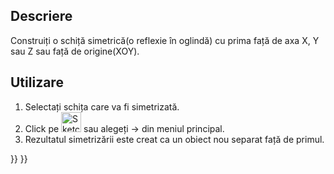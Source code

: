 <languages/>

{{Docnav
|[[Sketcher_MergeSketches|Merge Sketches]]
|[[Sketcher_LeaveSketch|Leave Sketch]]
|[[Sketcher_Workbench|Sketcher]]
|IconL=Sketcher_MergeSketches.svg‎
|IconR=Sketcher_LeaveSketch.svg
|IconC=Workbench_Sketcher.svg
}}

{{GuiCommand
|Name=Sketcher MirrorSketch
|MenuLocation=Sketch → Mirror Sketch
|Workbenches=[[Sketcher_Workbench|Sketcher]], [[PartDesign_Workbench|PartDesign]]
|Version=0.16
}}

<span id="Description"></span>
==Descriere==

<div class="mw-translate-fuzzy">
Construiți o schiță simetrică(o reflexie în oglindă) cu prima față de axa X, Y sau Z sau față de origine(XOY).
</div>

<span id="Usage"></span>
<div class="mw-translate-fuzzy">
==Utilizare==
</div>

<div class="mw-translate-fuzzy">
#Selectați schița care va fi simetrizată.
#Click pe [[Image:Sketcher_MirrorSketch.png|32px]] sau alegeți {{KEY| Sketch}}  →  {{KEY|[[Image:Sketcher_MirrorSketch.png|32px]] Mirror Sketch}}  din meniul principal.
#Rezultatul simetrizării este creat ca un  obiect nou separat față de primul.
</div>


{{Docnav
|[[Sketcher_MergeSketches|Merge Sketches]]
|[[Sketcher_LeaveSketch|Leave Sketch]]
|[[Sketcher_Workbench|Sketcher]]
|IconL=Sketcher_MergeSketches.svg‎
|IconR=Sketcher_LeaveSketch.svg
|IconC=Workbench_Sketcher.svg
}}

{{Sketcher_Tools_navi{{#translation:}}}}
{{Userdocnavi{{#translation:}}}}